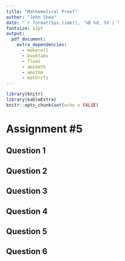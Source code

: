 ```yaml
---
title: "Mathematical Proof"
author: "John Shea"
date: "`r format(Sys.time(), '%B %d, %Y')`"
fontsize: 12pt
output:
  pdf_document:
    extra_dependencies:
      - makecell
      - booktabs
      - float
      - amsmath
      - amsthm
      - mathrsfs
---
```


```r
library(knitr)
library(kableExtra)
knitr::opts_chunk$set(echo = FALSE)
```

# Assignment \#5

## Question 1

\input{question_1.tex}

## Question 2

\input{question_2.tex}

## Question 3


\input{question_3.tex}

## Question 4

<!-- \input{question_4.tex} -->

## Question 5

<!-- \input{question_5.tex} -->

## Question 6

<!-- \input{question_6.tex} -->
